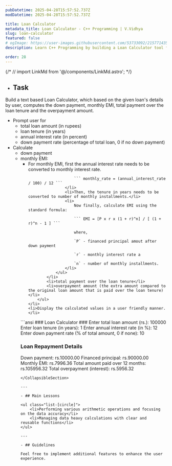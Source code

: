 ```yaml
---
pubDatetime: 2025-04-28T15:57:52.737Z
modDatetime: 2025-04-28T15:57:52.737Z

title: Loan Calculator
metadata_title: Loan Calculator - C++ Programming | V.Vidhya
slug: loan-calculator
featured: false
# ogImage: https://user-images.githubusercontent.com/53733092/215771435-25408246-2309-4f8b-a781-1f3d93bdf0ec.png
description: Learn C++ Programming by building a Loan Calculator tool for your friends.

order: 28
---
```


{/* // import LinkMd from '@/components/LinkMd.astro'; */}

- ## Task

Build a text based Loan Calculator, which based on the given loan's details by user, computes the down payment, monthly EMI, total payment over the loan 
tenure and the overpayment amount.

<CollapsibleSection title="Instructions">
<ul>
    <li>
    Prompt user for
        <ul class="list-[circle]">
            <li>total loan amount (in rupees)</li>
            <li>loan tenure (in years)</li>
            <li>annual interest rate (in percent)</li>
            <li>down payment rate (percentage of total loan, 0 if no down payment)</li>
        </ul>
    </li>
    <li>
    Calculate
        <ul class="list-[circle]">
            <li>down payment</li>
            <li>
            monthly EMI:
                <ul class="list-[square]">
                    <li>
                        For monthly EMI, first the annual interest rate needs to be converted to monthly interest rate.

                        ``` monthly_rate = (annual_interest_rate / 100) / 12 ```
                    </li>
                    <li>Then, the tenure in years needs to be converted to number of monthly installments.</li>
                    <li>
                        Now finally, calculate EMI using the standard formula:

                        ``` EMI = [P x r x (1 + r)^n] / [ (1 + r)^n - 1 ] ```

                        where, 
                        
                        `P` - financed principal amout after down payment 
                        
                        `r` - monthly interest rate a
                        
                        `n` - number of monthly installments.
                    </li>
                </ul>
            </li>
            <li>total payment over the loan tenure</li>
            <li>overpayment amount (the extra amount compared to the original loan amount that is paid over the loan tenure)</li>
        </ul>
    </li>
    <li>Display the calculated values in a user friendly manner.</li>
</ul>
</CollapsibleSection>

<div class="w-full my-2"></div>

<CollapsibleSection title="Expected Output">
```ansi
### Loan Calculator ###
Enter total loan amount (rs.): 100000
Enter loan tenure (in years): 1
Enter annual interest rate (in %): 12
Enter down payment rate (% of total amount, 0 if none): 10

### Loan Repayment Details ###
Down payment: rs.10000.00
Financed principal: rs.90000.00
Monthly EMI: rs.7996.36
Total amount paid over 12 months: rs.105956.32
Total overpayment (interest): rs.5956.32
```
</CollapsibleSection>

---

- ## Main Lessons

<ul class="list-[circle]">
    <li>Performing various arithmetic operations and focusing on the data accuracy</li>
    <li>Managing data heavy calculations with clear and reusable functions</li>
</ul>

---

- ## Guidelines

Feel free to implement additional features to enhance the user experience.
